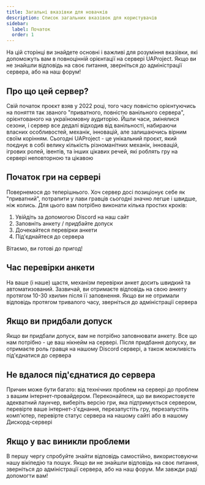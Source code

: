 ```yaml
---
title: Загальні вказівки для новачків
description: Список загальних вказівок для користувачів
sidebar:
  label: Початок
  order: 1
---
```


На цій сторінці ви знайдете основні і важливі для розуміння вказівки, які допоможуть вам в повноцінній орієнтації на сервері UAProject. Якщо ви не знайшли відповідь на своє питання, зверніться до адміністрації сервера, або на наш форум!


## Про що цей сервер?
Свій початок проєкт взяв у 2022 році, того часу повністю орієнтуючись на поняття так званого "приватного, повністю ванільного сервера", орієнтованого на україномовну аудиторію. Йшли часи, змінялися сезони, і сервер все дедалі відходив від ванільності, набираючи власних особливостей, механік, інновацій, але залишаючись вірним своїм корінням. Сьогодні UAProject - це унікальний проєкт, який поєднує в собі велику кількість різноманітних механік, інновацій, ігрових ролей, івентів, та інших цікавих речей, які роблять гру на сервері неповторною та цікавою

## Початок гри на сервері
Повернемося до теперішнього. Хоч сервер досі позиціонує себе як "приватний", потрапити у лави гравців сьогодні значно легше і швидше, ніж колись. Для цього вам потрібно виконати кілька простих кроків:
1. Увійдіть за допомогою Discord на наш сайт
2. Заповніть анкету / придбайте допуск
3. Дочекайтеся перевірки анкети
4. Під'єднайтеся до сервера

Вітаємо, ви готові до пригод!

## Час перевірки анкети
На ваше (і наше) щастя, механізм перевірки анкет досить швидкий та автоматизований. Зазвичай, ви отримаєте відповідь на свою анкету протягом 10-30 хвилин після її заповнення. Якщо ви не отримали відповідь протягом тривалого часу, зверніться до адміністрації сервера

## Якщо ви придбали допуск
Якщо ви придбали допуск, вам не потрібно заповнювати анкету. Все що нам потрібно - це ваш нікнейм на сервері. Після придбання допуску, ви отримаєте роль гравця на нашому Discord сервері, а також можливість під'єднатися до сервера

## Не вдалося під'єднатися до сервера
Причин може бути багато: від технічних проблем на сервері до проблем з вашим інтернет-провайдером. Переконайтеся, що ви використовуєте адекватний лаунчер, виберіть версію гри, яка підтримується сервером, перевірте ваше інтернет-з'єднання, перезапустіть гру, перезапустіть комп'ютер, перевірте статус сервера на нашому сайті або в нашому Дискорд-сервері

## Якщо у вас виникли проблеми
В першу чергу спробуйте знайти відповідь самостійно, використовуючи нашу вікіпедію та пошук. Якщо ви не знайшли відповідь на своє питання, зверніться до адміністрації сервера, або на наш форум. Ми завжди раді допомогти вам!